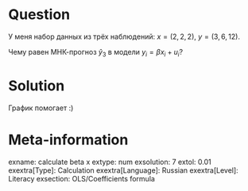 Question
========

У меня набор данных из трёх наблюдений: $x = (2, 2, 2)$, $y = (3, 6, 12)$. 

Чему равен МНК-прогноз $\hat y_3$ в модели $y_i = \beta x_i + u_i$?

Solution
========

График помогает :)

Meta-information
================
exname: calculate beta x
extype: num
exsolution: 7
extol: 0.01
exextra[Type]: Calculation
exextra[Language]: Russian
exextra[Level]: Literacy
exsection: OLS/Coefficients formula
